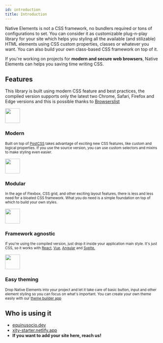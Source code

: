 ```yaml
---
id: introduction
title: Introduction
---
```


Native Elements is not a CSS framework, no bundlers required or tons of configurations to set. You can consider it as customizable plug-n-play library for your site which helps you styling all the available (and stilizable) HTML elements using CSS custom properties, classes or whatever you want. You can also build your own class-based CSS framework on top of it.

If you're working on projects for **modern and secure web browsers**, Native Elements can helps you saving time writing CSS.

## Features

This library is built using modern CSS feature and best practices, the compiled version supports only the latest two Chrome, Safari, Firefox and Edge versions and this is possible thanks to <a href="https://github.com/browserslist/browserslist" target="_blank" rel="noopener noreferrer">Browserslist</a>

<Spacer height="40px" />

<Layout display="grid" direction="horizontal" align="start" repeat="fit" gap="40px">
  <div>
    <img src="/icons/modern.svg" width="48px" />
    <h3>Modern</h3>
    <p><small>
      Built on top of <a href="https://postcss.org/" target="_blank" rel="noopener noreferrer">PostCSS</a> takes advantage of exciting new CSS features, like custom and logical properties. If you use the source version, you can use custom selectors and mixins to make styling even easier.</small>
    </p>
  </div>
  <div>
    <img src="/icons/modular.svg" width="48px" />
    <h3>Modular</h3>
    <p><small>In the age of Flexbox, CSS grid, and other exciting layout features, there is less and less need for a bloated CSS framework. What you do need is a simple foundation on top of which to build your own styles.</small></p>
  </div>
</Layout>

<Spacer height="80px" />

<Layout display="grid" direction="horizontal" align="start" repeat="fit" gap="40px">
  <div>
    <img src="/icons/framework.svg" width="48px" />
    <h3>Framework agnostic</h3>
    <p><small>
        If you're using the compiled version, just drop it inside your application main style. It's just CSS, so it works with <a href="https://reactjs.org"
           rel="noopener noreferrer"
           target="_blank">React</a>, <a href="https://vuejs.org/"
           rel="noopener noreferrer"
           target="_blank">Vue</a>, <a href="https://angular.io/"
           rel="noopener noreferrer"
           target="_blank">Angular</a> and <a href="https://svelte.dev/"
           rel="noopener noreferrer"
           target="_blank">Svelte.</a></small></p>
  </div>
  <div>
    <img src="/icons/theming.svg" width="48px" />
    <h3>Easy theming</h3>
    <p><small>Drop Native Elements into your project and let it take care of basic button, input and other element styling so you can focus on what's important. You can create your own theme easily with our <a href="https://native-elements.netlify.app/editor/colours" rel="noopener noreferrer" target="_blank">theme builder app</a></small></p>
  </div>
</Layout>

## Who is using it
- <a href="https://equinusocio.dev/" rel="noopener noreferrer" target="_blank">equinusocio.dev</a>
- <a href="https://xity-starter.netlify.app/" rel="noopener noreferrer" target="_blank">xity-starter.netlify.app</a>
- <b>If you want to add your site here, reach us!</b>

